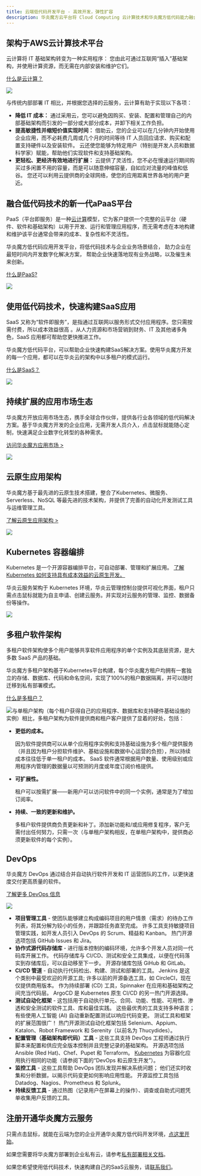 ```yaml
---
title: 云端低代码开发平台 - 高效开发，弹性扩容
description: 华炎魔方云平台将 Cloud Computing 云计算技术和华炎魔方低代码能力融合，您可以在云端开发、部署、运行您的的低代码应用程序。华炎魔方使用独立数据库的模型，基于K8S云原生技术，每个华炎魔方租户均拥有一套独立的存储、数据库、代码和命名空间，实现了100%的租户数据隔离，并可以随时迁移到私有部署模式。
---
```


## 架构于AWS云计算技术平台

云计算将 IT 基础架构转变为一种实用程序： 您由此可通过互联网“插入”基础架构，并使用计算资源，而无需在内部安装和维护它们。

[什么是云计算？](/cloud/cloud-computing)

 ![](https://console.steedos.cn/api/files/images/tJvJBAvCW5ZtfF2Rf)

与传统内部部署 IT 相比，并根据您选择的云服务，云计算有助于实现以下各项：

* **降低 IT 成本：** 通过采用云，您可以避免因购买、安装、配置和管理自己的内部基础架构而引发的一部分或大部分成本，并卸下相关工作负担。
* **提高敏捷性并缩短价值实现时间：** 借助云，您的企业可以在几分钟内开始使用企业应用，而不必耗费几周或几个月的时间等待 IT 人员回应请求、购买和配置支持硬件以及安装软件。 云还使您能够为特定用户（特别是开发人员和数据科学家）赋能，帮助他们实现软件和支持基础架构。
* **更轻松、更经济有效地进行扩展：** 云提供了灵活性，您不必在慢速运行期间购买过多闲置不用的容量，而是可以随意伸缩容量，自如应对流量的峰值和低谷。 您还可以利用云提供商的全球网络，使您的应用距离世界各地的用户更近。

## 融合低代码技术的新一代aPaaS平台

PaaS（平台即服务）是一种[云计算](https://beta.steedos.cn/cloud/cloud-computing)模型，它为客户提供一个完整的云平台（硬件、软件和基础架构）以用于开发、运行和管理应用程序，而无需考虑在本地构建和维护该平台通常会带来的成本、复杂性和不灵活性。

华炎魔方低代码应用开发平台，将低代码技术与企业业务场景结合， 助力企业在最短时间内开发数字化解决方案， 帮助企业快速落地现有业务战略，以及催生未来创新。

[什么是PaaS?](/cloud/paas)

 ![](https://console.steedos.cn/api/files/images/C5vBigqzaCJdCbnoe)

## 使用低代码技术，快速构建SaaS应用

SaaS 又称为“软件即服务”，是指通过互联网以服务形式交付应用程序。您只需按需付费，所以成本效益很高 。从人力资源和市场营销到财务、IT 及其他诸多角色，SaaS 应用都可帮助您更快推进工作。

华炎魔方低代码平台，可以帮助企业快速构建SaaS解决方案。使用华炎魔方开发的每一个应用，都可以在华炎云的架构中以多租户的模式运行。

[什么是SaaS？](/cloud/saas)

 ![](https://console.steedos.cn/api/files/images/neA9eCmJscWdm6u9f)

## 持续扩展的应用市场生态

华炎魔方开放应用市场生态，携手全球合作伙伴，提供各行业各领域的低代码解决方案。基于华炎魔方开发的企业应用，无需开发人员介入，点击鼠标就能随心定制，快速满足企业数字化转型的各种需求。

[访问华炎魔方应用市场 >](https://www.steedos.cn/collections/steedos-packages)

 ![](https://console.steedos.cn/api/files/images/xJ9SvfBsL7h4b6Hq8)

## 云原生应用架构

华炎魔方基于最先进的云原生技术搭建，整合了Kubernetes、微服务、Serverless、NoSQL 等最先进的技术架构，并提供了完善的自动化开发测试工具与运维管理工具。

[了解云原生应用架构 >](/cloud/cloud-native)

 ![](https://console.steedos.cn/api/files/images/G2fdBgoAvkAHYaRxy)

## Kubernetes 容器编排

Kubernetes 是一个开源容器编排平台，可自动部署、管理和扩展应用。 [了解 Kubernetes 如何支持具有成本效益的云原生开发。](/cloud/kubernetes)

华炎云服务架构于 Kubernetes 环境，华炎云管理控制台提供可视化界面，租户只需点击鼠标就能为自主申请、创建云服务。并实现对云服务的管理、监控、数据备份等操作。

 ![](https://console.steedos.cn/api/files/images/Q5Pid2P8z4zzJB2pZ)

## 多租户软件架构

多租户软件架构使多个用户能够共享软件应用程序的单个实例及其底层资源，是大多数 SaaS 产品的基础。

华炎魔方多租户架构基于Kubernetes平台构建，每个华炎魔方租户均拥有一套独立的存储、数据库、代码和命名空间，实现了100%的租户数据隔离，并可以随时迁移到私有部署模式。

[什么是多租户？](/cloud/multi-tenant)

 ![](https://console.steedos.cn/api/files/images/QMpBjpDWXyLkAcHuh)与单租户架构（每个租户获得自己的应用程序、数据库和支持硬件基础设施的实例）相比，多租户架构为软件提供商和租户客户提供了显着的好处，包括：

* **更低的成本。**

  因为软件提供商可以从单个应用程序实例和支持基础设施为多个租户提供服务（并且因为租户分担软件维护、基础设施和数据中心运营的负担），所以持续成本往往低于单一租户的成本。 SaaS 软件通常根据用户数量、使用级别或应用程序内管理的数据量以可预测的月度或年度订阅价格提供。
* **可扩展性。**

  租户可以按需扩展——新用户可以访问软件中的同一个实例，通常是为了增加订阅率。
* **持续、一致的更新和维护。**

  多租户软件提供商负责更新和补丁。添加新功能和/或应用修复程序，客户无需付出任何努力，只需一次（与单租户架构相反，在单租户架构中，提供商必须更新软件的每个实例）。

## DevOps

华炎魔方 DevOps 通过结合并自动执行软件开发和 IT 运营团队的工作，以更快速度交付更高质量的软件。

[了解更多 DevOps 信息](/cloud/devops)

 ![](https://console.steedos.cn/api/files/images/4yocRx7dW3PvAR86K)

* **项目管理工具** - 使团队能够建立构成编码项目的用户情景（需求）的待办工作列表，将其分解为较小的任务，并跟踪任务直至完成。 许多工具支持敏捷项目管理实践，如开发人员引入 DevOps 的 Scrum、精益和 Kanban。 热门开源选项包括 GitHub Issues 和 Jira。
* **协作式源代码存储库** - 进行版本控制的编码环境，允许多个开发人员对同一代码库开展工作。 代码存储库与 CI/CD、测试和安全工具集成，以便在代码落实到存储库后，可以自动移至下一步。 开源存储库包括 GiHub 和 GitLab。
* **CI/CD 管道** - 自动执行代码检出、构建、测试和部署的工具。 Jenkins 是这个类别中最受欢迎的开源工具; 许多以前的开源备选工具，如 CircleCI，现在仅提供商用版本。 作为持续部署 (CD) 工具，Spinnaker 在应用和基础架构之间充当代码层。 ArgoCD 是 Kubernetes 原生 CI/CD 的另一热门开源选择。
* **测试自动化框架** - 这包括用于自动执行单元、合同、功能、性能、可用性、渗透和安全测试的软件工具、库和最佳实践。 这些最优秀的工具支持多种语言；有些使用人工智能 (AI) 自动重新配置测试以响应代码变更。 测试工具和框架的扩展范围很广！ 热门开源测试自动化框架包括 Selenium、Appium、Katalon、Robot Framework 和 Serenity（以前名为 Thucydides）。
* **配置管理（基础架构即代码）工具** - 这些工具支持 DevOps 工程师通过执行脚本来配置和供应完全版本控制并且完整记录的基础架构。 开源选项包括 Ansible (Red Hat)、Chef、Pupet 和 Terraform。 [Kubernetes](https://beta.steedos.cn/cloud/kubernetes) 为容器化应用执行相同的功能（请参阅下面的“DevOps 和云原生开发”）。
* **监控工具** - 这些工具帮助 DevOps 团队发现并解决系统问题； 他们还实时收集和分析数据，以揭示代码变更如何影响应用性能。 开源监控工具包括 Datadog、Nagios、Prometheus 和 Splunk。
* **持续反馈工具** - 通过热图（记录用户在屏幕上的操作）、调查或自助式问题凭单收集用户反馈的工具。

## 注册开通华炎魔方云服务

只需点击鼠标，就能在云端为您的企业开通华炎魔方低代码开发环境，[点这里开始](https://console.steedos.cn/)。

如果您需要将华炎魔方部署到企业私有云，请参考[私有部署相关文档](/docs/deploy)。

如果您希望使用低代码技术，快速构建自己的SaaS云服务，请[联系我们](/company/contact-us)。